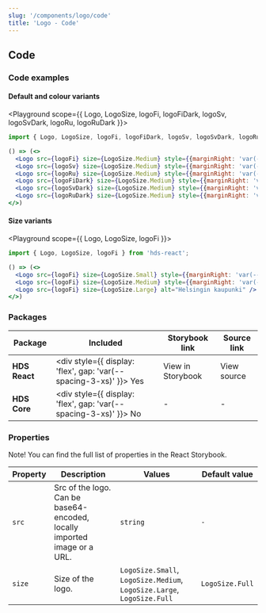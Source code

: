 ```yaml
---
slug: '/components/logo/code'
title: 'Logo - Code'
---
```




## Code

### Code examples 

#### Default and colour variants
<Playground scope={{ Logo, LogoSize, logoFi, logoFiDark, logoSv, logoSvDark, logoRu, logoRuDark }}>

```jsx
import { Logo, LogoSize, logoFi, logoFiDark, logoSv, logoSvDark, logoRu, logoRuDark } from 'hds-react';

() => (<>
  <Logo src={logoFi} size={LogoSize.Medium} style={{marginRight: 'var(--spacing-xs)'}} alt="Helsingin kaupunki" />
  <Logo src={logoSv} size={LogoSize.Medium} style={{marginRight: 'var(--spacing-xs)'}} alt="Helsingin kaupunki" />
  <Logo src={logoRu} size={LogoSize.Medium} style={{marginRight: 'var(--spacing-xs)'}} alt="Helsingin kaupunki" />
  <Logo src={logoFiDark} size={LogoSize.Medium} style={{marginRight: 'var(--spacing-xs)', background: 'black'}} alt="Helsingin kaupunki" />
  <Logo src={logoSvDark} size={LogoSize.Medium} style={{marginRight: 'var(--spacing-xs)', background: 'black'}} alt="Helsingin kaupunki" />
  <Logo src={logoRuDark} size={LogoSize.Medium} style={{marginRight: 'var(--spacing-xs)', background: 'black'}} alt="Helsingin kaupunki" />
</>)
```

</Playground>

#### Size variants
<Playground scope={{ Logo, LogoSize, logoFi }}>


```jsx
import { Logo, LogoSize, logoFi } from 'hds-react';

() => (<>
  <Logo src={logoFi} size={LogoSize.Small} style={{marginRight: 'var(--spacing-xs)'}} alt="Helsingin kaupunki" />
  <Logo src={logoFi} size={LogoSize.Medium} style={{marginRight: 'var(--spacing-xs)'}} alt="Helsingin kaupunki" />
  <Logo src={logoFi} size={LogoSize.Large} alt="Helsingin kaupunki" />
</>)
```

</Playground>


### Packages
| Package           | Included                                                                                        | Storybook link                                                                                      | Source link                                                                                                                                               |
| ----------------- | ----------------------------------------------------------------------------------------------- | --------------------------------------------------------------------------------------------------- | --------------------------------------------------------------------------------------------------------------------------------------------------------- |
| **HDS React**     | <div style={{ display: 'flex', gap: 'var(--spacing-3-xs)' }}><IconCheckCircleFill /> Yes </div> | <Link openInNewTab openInNewTabAriaLabel="Opens in a new tab" href="/storybook/react/?path=/story/components-logo">View in Storybook</Link> | <ExternalLink openInNewTab openInNewTabAriaLabel="Opens in a new tab" href="https://github.com/City-of-Helsinki/helsinki-design-system/tree/master/packages/react/src/components/logo">View source</ExternalLink> |
| **HDS Core**      | <div style={{ display: 'flex', gap: 'var(--spacing-3-xs)' }}><IconCrossCircle /> No </div>      | -                                                                                                   | -                                                                                                                                                         |

### Properties
Note! You can find the full list of properties in the <Link openInNewTab openInNewTabAriaLabel="Opens in a new tab" href="/storybook/react/?path=/story/components-logo">React Storybook.</Link>

| Property              | Description                     | Values                                     | Default value  |
| --------------------- | --------------------------------| ------------------------------------------ | -------------- |
| `src`                 | Src of the logo. Can be base64-encoded, locally imported image or a URL.      | `string`                     | `-`         |
| `size`                | Size of the logo.               | `LogoSize.Small`, `LogoSize.Medium`, `LogoSize.Large`, `LogoSize.Full` | `LogoSize.Full`       |
